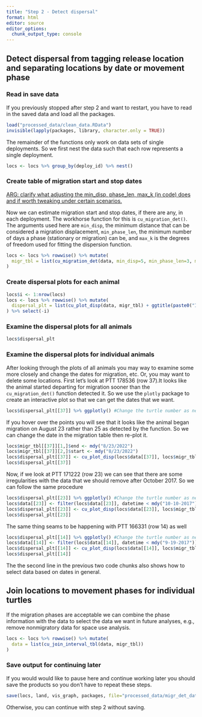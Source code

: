 ```yaml
---
title: "Step 2 - Detect dispersal"
format: html
editor: source
editor_options: 
  chunk_output_type: console
---
```


## Detect dispersal from tagging release location and separating locations by date or movement phase

### Read in save data
If you previously stopped after step 2 and want to restart, you have to read in the saved data and load all the packages.

```r
load("processed_data/clean_data.RData")
invisible(lapply(packages, library, character.only = TRUE))
```

The remainder of the functions only work on data sets of single deployments. So we first nest the data such that each row represents a single deployment.

```r
locs <- locs %>% group_by(deploy_id) %>% nest()
```


### Create table of migration start and stop dates

[ARG: clarify what adjusting the min_disp, phase_len, max_k (in code) does and if worth tweaking under certain scenarios.]{.underline}

Now we can estimate migration start and stop dates, if there are any, in each deployment. The workhorse function for this is `cu_migration_det()`. The arguments used here are `min_disp`, the minimum distance that can be considered a migration displacement, `min_phase_len`, the minimum number of days a phase (stationary or migration) can be, and `max_k` is the degrees of freedom used for fitting the dispersion function. 

```r
locs <- locs %>% rowwise() %>% mutate(
  migr_tbl = list(cu_migration_det(data, min_disp=5, min_phase_len=3, max_k=30))
)
```

### Create dispersal plots for each animal

```r
locs$i <- 1:nrow(locs)
locs <- locs %>% rowwise() %>% mutate(
  dispersal_plt = list(cu_plot_disp(data, migr_tbl) + ggtitle(paste0("ID:",deploy_id, " / row:",i)))
) %>% select(-i)
```

### Examine the dispersal plots for all animals

```r
locs$dispersal_plt

```

### Examine the dispersal plots for individual animals

After looking through the plots of all animals you may way to examine some more closely and change the dates for migration, etc. Or, you may want to delete some locations. First let's look at PTT 178536 (row 37).It looks like the animal started departing for migration sooner than the `cu_migration_det()` function detected it. So we use the `plotly` package to create an interactive plot so that we can get the dates that we want.
```r
locs$dispersal_plt[[37]] %>% ggplotly() #Change the turtle number as needed
```
If you hover over the points you will see that it looks like the animal began migration on August 23 rather than 25 as detected by the function. So we can change the date in the migration table then re-plot it. 
```r
locs$migr_tbl[[37]][1,]$end <- mdy("8/23/2022")
locs$migr_tbl[[37]][2,]$start <- mdy("8/23/2022")
locs$dispersal_plt[[37]] <- cu_plot_disp(locs$data[[37]], locs$migr_tbl[[37]]) + ggtitle(paste0("ID:",locs$deploy_id[[37]], " / row:",37))
locs$dispersal_plt[[37]]
```

Now, if we look at PTT 171222 (row 23) we can see that there are some irregularities with the data that we should remove after October 2017. So we can follow the same procedure
```r
locs$dispersal_plt[[23]] %>% ggplotly() #Change the turtle number as needed
locs$data[[23]] <- filter(locs$data[[23]], datetime < mdy("10-10-2017"))
locs$dispersal_plt[[23]] <- cu_plot_disp(locs$data[[23]], locs$migr_tbl[[23]]) + ggtitle(paste0("ID:",locs$deploy_id[[23]], " / row:",23))
locs$dispersal_plt[[23]]
```
The same thing seams to be happening with PTT 166331 (row 14) as well
```r
locs$dispersal_plt[[14]] %>% ggplotly() #Change the turtle number as needed
locs$data[[14]] <- filter(locs$data[[14]], datetime < mdy("9-19-2017"))
locs$dispersal_plt[[14]] <- cu_plot_disp(locs$data[[14]], locs$migr_tbl[[14]]) + ggtitle(paste0("ID:",locs$deploy_id[[14]], " / row:",14))
locs$dispersal_plt[[14]]
```
The the second line in the previous two code chunks also shows how to select data based on dates in general.

## Join locations to movement phases for individual turtles

If the migration phases are acceptable we can combine the phase information with the data to select the data we want in future analyses, e.g., remove nonmigratory data for space use analysis. 
```r
locs <- locs %>% rowwise() %>% mutate(
  data = list(cu_join_interval_tbl(data, migr_tbl))
)
```

### Save output for continuing later
If you would would like to pause here and continue working later you should save the products so you don't have to repeat these steps.
```r
save(locs, land, vis_graph, packages, file="processed_data/migr_det_data.RData")
```
Otherwise, you can continue with step 2 without saving.